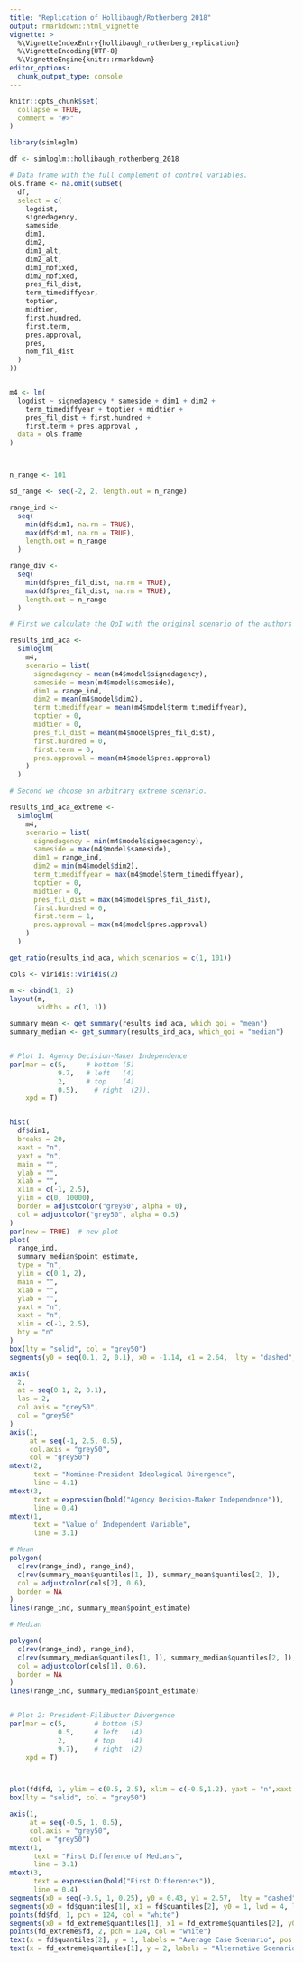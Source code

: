 ```yaml
---
title: "Replication of Hollibaugh/Rothenberg 2018"
output: rmarkdown::html_vignette
vignette: >
  %\VignetteIndexEntry{hollibaugh_rothenberg_replication}
  %\VignetteEncoding{UTF-8}
  %\VignetteEngine{knitr::rmarkdown}
editor_options: 
  chunk_output_type: console
---
```


```r
knitr::opts_chunk$set(
  collapse = TRUE,
  comment = "#>"
)
```

```r
library(simloglm)
```


```r
df <- simloglm::hollibaugh_rothenberg_2018

# Data frame with the full complement of control variables.
ols.frame <- na.omit(subset(
  df,
  select = c(
    logdist,
    signedagency,
    sameside,
    dim1,
    dim2,
    dim1_alt,
    dim2_alt,
    dim1_nofixed,
    dim2_nofixed,
    pres_fil_dist,
    term_timediffyear,
    toptier,
    midtier,
    first.hundred,
    first.term,
    pres.approval,
    pres,
    nom_fil_dist
  )
))


m4 <- lm(
  logdist ~ signedagency * sameside + dim1 + dim2 +
    term_timediffyear + toptier + midtier +
    pres_fil_dist + first.hundred +
    first.term + pres.approval ,
  data = ols.frame
)



n_range <- 101

sd_range <- seq(-2, 2, length.out = n_range)

range_ind <-
  seq(
    min(df$dim1, na.rm = TRUE),
    max(df$dim1, na.rm = TRUE),
    length.out = n_range
  )

range_div <-
  seq(
    min(df$pres_fil_dist, na.rm = TRUE),
    max(df$pres_fil_dist, na.rm = TRUE),
    length.out = n_range
  )

# First we calculate the QoI with the original scenario of the authors

results_ind_aca <-
  simloglm(
    m4,
    scenario = list(
      signedagency = mean(m4$model$signedagency),
      sameside = mean(m4$model$sameside),
      dim1 = range_ind,
      dim2 = mean(m4$model$dim2),
      term_timediffyear = mean(m4$model$term_timediffyear),
      toptier = 0,
      midtier = 0,
      pres_fil_dist = mean(m4$model$pres_fil_dist),
      first.hundred = 0,
      first.term = 0,
      pres.approval = mean(m4$model$pres.approval)
    )
  )

# Second we choose an arbitrary extreme scenario.

results_ind_aca_extreme <-
  simloglm(
    m4,
    scenario = list(
      signedagency = min(m4$model$signedagency),
      sameside = max(m4$model$sameside),
      dim1 = range_ind,
      dim2 = min(m4$model$dim2),
      term_timediffyear = max(m4$model$term_timediffyear),
      toptier = 0,
      midtier = 0,
      pres_fil_dist = max(m4$model$pres_fil_dist),
      first.hundred = 0,
      first.term = 1,
      pres.approval = max(m4$model$pres.approval)
    )
  )

get_ratio(results_ind_aca, which_scenarios = c(1, 101))
```

```r

cols <- viridis::viridis(2)

m <- cbind(1, 2)
layout(m,
       widths = c(1, 1))

summary_mean <- get_summary(results_ind_aca, which_qoi = "mean")
summary_median <- get_summary(results_ind_aca, which_qoi = "median")


# Plot 1: Agency Decision-Maker Independence
par(mar = c(5,     # bottom (5)
            9.7,   # left   (4)
            2,     # top    (4)
            0.5),    # right  (2)),
    xpd = T)


hist(
  df$dim1,
  breaks = 20,
  xaxt = "n",
  yaxt = "n",
  main = "",
  ylab = "",
  xlab = "",
  xlim = c(-1, 2.5),
  ylim = c(0, 10000),
  border = adjustcolor("grey50", alpha = 0),
  col = adjustcolor("grey50", alpha = 0.5)
)
par(new = TRUE)  # new plot
plot(
  range_ind,
  summary_median$point_estimate,
  type = "n",
  ylim = c(0.1, 2),
  main = "",
  xlab = "",
  ylab = "",
  yaxt = "n",
  xaxt = "n",
  xlim = c(-1, 2.5),
  bty = "n"
)
box(lty = "solid", col = "grey50")
segments(y0 = seq(0.1, 2, 0.1), x0 = -1.14, x1 = 2.64,  lty = "dashed", col = "grey90")

axis(
  2,
  at = seq(0.1, 2, 0.1),
  las = 2,
  col.axis = "grey50",
  col = "grey50"
)
axis(1,
     at = seq(-1, 2.5, 0.5),
     col.axis = "grey50",
     col = "grey50")
mtext(2,
      text = "Nominee-President Ideological Divergence",
      line = 4.1)
mtext(3,
      text = expression(bold("Agency Decision-Maker Independence")),
      line = 0.4)
mtext(1,
      text = "Value of Independent Variable",
      line = 3.1)

# Mean
polygon(
  c(rev(range_ind), range_ind),
  c(rev(summary_mean$quantiles[1, ]), summary_mean$quantiles[2, ]),
  col = adjustcolor(cols[2], 0.6),
  border = NA
)
lines(range_ind, summary_mean$point_estimate)

# Median

polygon(
  c(rev(range_ind), range_ind),
  c(rev(summary_median$quantiles[1, ]), summary_median$quantiles[2, ]),
  col = adjustcolor(cols[1], 0.6),
  border = NA
)
lines(range_ind, summary_median$point_estimate)


# Plot 2: President-Filibuster Divergence
par(mar = c(5,       # bottom (5)
            0.5,     # left   (4)
            2,       # top    (4)
            9.7),    # right  (2)
    xpd = T)



plot(fd$fd, 1, ylim = c(0.5, 2.5), xlim = c(-0.5,1.2), yaxt = "n",xaxt = "n", xlab = "", bty = "n", ylab = "", type = "n")
box(lty = "solid", col = "grey50")

axis(1,
     at = seq(-0.5, 1, 0.5),
     col.axis = "grey50",
     col = "grey50")
mtext(1,
      text = "First Difference of Medians",
      line = 3.1)
mtext(3,
      text = expression(bold("First Differences")),
      line = 0.4)
segments(x0 = seq(-0.5, 1, 0.25), y0 = 0.43, y1 = 2.57,  lty = "dashed", col = "grey90")
segments(x0 = fd$quantiles[1], x1 = fd$quantiles[2], y0 = 1, lwd = 4, lend = 1, col = viridis::viridis(2)[1])
points(fd$fd, 1, pch = 124, col = "white")
segments(x0 = fd_extreme$quantiles[1], x1 = fd_extreme$quantiles[2], y0 = 2, lwd = 4, lend = 1, col = viridis::viridis(2)[1])
points(fd_extreme$fd, 2, pch = 124, col = "white")
text(x = fd$quantiles[2], y = 1, labels = "Average Case Scenario", pos = 4)
text(x = fd_extreme$quantiles[1], y = 2, labels = "Alternative Scenario", pos = 2)


    
    
    
   



```

